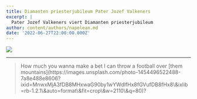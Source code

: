 ```yaml
---
title: Diamanten priesterjubileum Pater Jozef Valkeners
excerpt: |
  Pater Jozef Valkeners viert Diamanten priesterjubileum
author: content/authors/napolean.md
date: '2022-06-27T22:00:00.000Z'
---
```


![](https://res.cloudinary.com/stfranciscusheverlee/image/upload/v1657132170/Pater\_Jozef\_vuzh5s.jpg "")

***

<BlockQuote authorName="Uncle Rico">
  How much you wanna make a bet I can throw a football over [them
  mountains](https://images.unsplash.com/photo-1454496522488-7a8e488e8606?ixid=MnwxMjA3fDB8MHxwaG90by1wYWdlfHx8fGVufDB8fHx8\&ixlib=rb-1.2.1\&auto=format\&fit=crop\&w=2110\&q=80)?
</BlockQuote>
